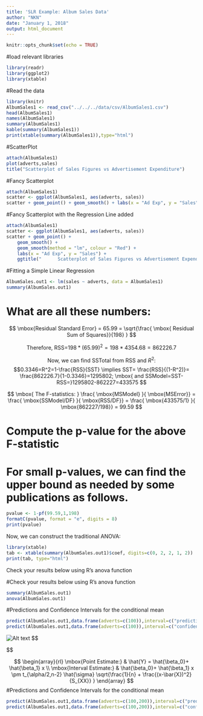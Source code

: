 ```yaml
---
title: 'SLR Example: Album Sales Data'
author: "NKN"
date: "January 1, 2018"
output: html_document
---
```


```r
knitr::opts_chunk$set(echo = TRUE)
```

#load relevant libraries
```r
library(readr)
library(ggplot2)
library(xtable)
```

#Read the data
```r
library(knitr)
AlbumSales1 <- read_csv("../../../data/csv/AlbumSales1.csv")
head(AlbumSales1)
names(AlbumSales1)
summary(AlbumSales1)
kable(summary(AlbumSales1))
print(xtable(summary(AlbumSales1)),type="html")

```

#ScatterPlot
```r
attach(AlbumSales1)
plot(adverts,sales)
title("Scatterplot of Sales Figures vs Advertisement Expenditure")

```


#Fancy Scatterplot
```r
attach(AlbumSales1)
scatter <- ggplot(AlbumSales1, aes(adverts, sales))
scatter + geom_point() + geom_smooth() + labs(x = "Ad Exp", y = "Sales") + ggtitle("      Scatterplot of Sales Figures vs Advertisement Expenditure")

```


#Fancy Scatterplot with the Regression Line added
```r
attach(AlbumSales1)
scatter <- ggplot(AlbumSales1, aes(adverts, sales))
scatter + geom_point() + 
	geom_smooth() +
	geom_smooth(method = "lm", colour = "Red") + 
	labs(x = "Ad Exp", y = "Sales") + 
	ggtitle("      Scatterplot of Sales Figures vs Advertisement Expenditure")

```


#Fitting a Simple Linear Regression
```r
AlbumSales.out1 <- lm(sales ~ adverts, data = AlbumSales1)
summary(AlbumSales.out1)

```

# What are all these numbers:

$$ \mbox{Residual Standard Error} = 65.99 = \sqrt{\frac{ \mbox{ Residual Sum of Squares}}{198} } $$

$$ \mbox{Therefore,  RSS=}  198* (65.99)^2 = 198*4354.68=862226.7$$



$$ \mbox{Now, we can find SSTotal from RSS and } R^2: $$
$$0.3346=R^2=1-\frac{RSS}{SST} \implies SST= \frac{RSS}{(1-R^2)}= \frac{862226.7}{1-0.3346}=1295802;  \mbox{   and  SSModel=SST-RSS=}1295802-862227=433575  $$ 

$$ \mbox{ The F-statistics: } \frac{ \mbox{MSModel} }{ \mbox{MSError}} = \frac{ \mbox{SSModel/DF} }{ \mbox{RSS/DF}} =
\frac{ \mbox{433575/1} }{ \mbox{862227/198}} = 99.59 $$

# Compute the p-value for the above F-statistic
# For small p-values, we can find the upper bound as needed by some publications as follows.
```r
pvalue <- 1-pf(99.59,1,198)
formatC(pvalue, format = "e", digits = 8)
print(pvalue)
```

Now, we can construct the traditional ANOVA:

```r
library(xtable)
tab <- xtable(summary(AlbumSales.out1)$coef, digits=c(0, 2, 2, 1, 2))
print(tab, type="html")
```


Check your results below using R's anova function



#Check your results below using R's anova function
```r
summary(AlbumSales.out1)
anova(AlbumSales.out1)
```


#Predictions and Confidence Intervals for the conditional mean
```r
predict(AlbumSales.out1,data.frame(adverts=c(100)),interval=c("prediction"),se.fit=TRUE)$fit[1,] 
predict(AlbumSales.out1,data.frame(adverts=c(100)),interval=c("confidence"),se.fit=TRUE)$fit[1,]

```


![Alt text](figures/predictionORmeans.png)
$$
\begin{array}{rl} 
\mbox{Point Prediction:} & \hat{Y} = \hat{\beta_0}+ \hat{\beta_1} x  \\
\mbox{Prediction Interval:}  & \hat{\beta_0}+ \hat{\beta_1} x \pm t_{\alpha/2,n-2} \hat{\sigma} \sqrt{ 1+ \frac{1}{n} + \frac{(x-\bar{X})^2}{S_{XX}} }
\end{array}

$$

$$
\begin{array}{rl} 
\mbox{Point Estimate:} & \hat{Y} = \hat{\beta_0}+ \hat{\beta_1} x  \\
\mbox{Interval Estimate:}  & \hat{\beta_0}+ \hat{\beta_1} x \pm t_{\alpha/2,n-2} \hat{\sigma} \sqrt{\frac{1}{n} + \frac{(x-\bar{X})^2}{S_{XX}} }
\end{array}
$$
#Predictions and Confidence Intervals for the conditional mean
```r
predict(AlbumSales.out1,data.frame(adverts=c(100,200)),interval=c("prediction"),se.fit=TRUE)$fit[1:2,] 
predict(AlbumSales.out1,data.frame(adverts=c(100,200)),interval=c("confidence"),se.fit=TRUE)$fit[1:2,]

```





